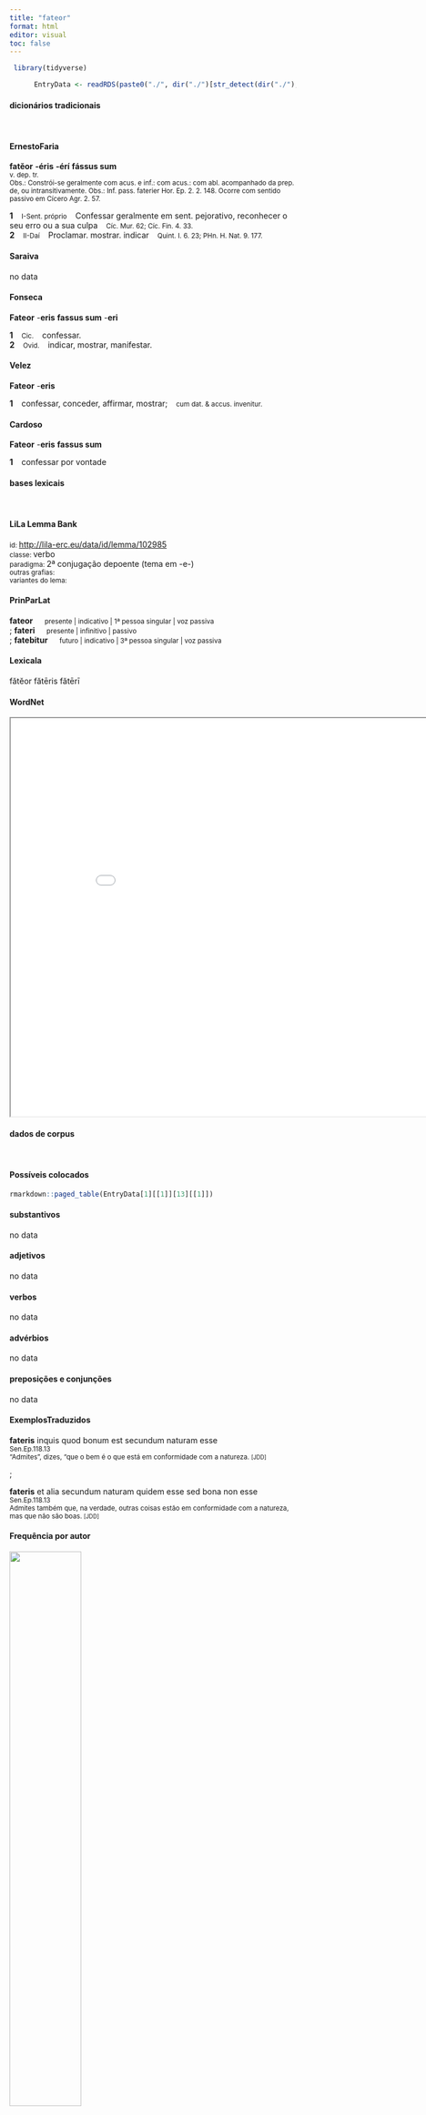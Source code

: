 ```yaml
---
title: "fateor"
format: html
editor: visual
toc: false
---
```



```r
 library(tidyverse) 

      EntryData <- readRDS(paste0("./", dir("./")[str_detect(dir("./"), "_xx102-97-116-101-111-114xx_.rds")]))

```


#### dicionários tradicionais

&emsp;




::: panel-tabset

#### ErnestoFaria

<b>fatĕor</b> <b>-éris</b> <b>-érí</b> <b>fássus sum</b> <br> <small>v. dep. tr.</small> <br> <small>Obs.: Constrói-se geralmente com acus. e inf.: com acus.: com abl. acompanhado da prep. de, ou intransitivamente. Obs.: Inf. pass. faterier Hor. Ep. 2. 2. 148. Ocorre com sentido passivo em Cícero Agr. 2. 57.</small>   <p> <b>1</b> &ensp; <small>I-Sent. próprio</small> &ensp; Confessar geralmente em sent. pejorativo, reconhecer o seu erro ou a sua culpa &ensp; <small>Cíc. Mur. 62; Cíc. Fin. 4. 33.</small> <br> <b>2</b> &ensp; <small>II-Daí</small> &ensp; Proclamar. mostrar. indicar &ensp; <small>Quint. I. 6. 23; PHn. H. Nat. 9. 177.</small> </p>




#### Saraiva

no data




#### Fonseca

<b>Fateor</b> -<b>eris</b> <b>fassus sum</b> -<b>eri</b>   <p> <b>1</b> &ensp; <small>Cic.</small> &ensp; confessar. <br> <b>2</b> &ensp; <small>Ovid.</small> &ensp; indicar, mostrar, manifestar. </p>




#### Velez

<b>Fateor</b> -<b>eris</b>   <p> <b>1</b> &ensp; confessar, conceder, affirmar, mostrar; &ensp; <small>cum dat. & accus. invenitur.</small> </p>




#### Cardoso

<b>Fateor</b> -<b>eris</b> <b>fassus sum</b>   <p> <b>1</b> &ensp; confessar por vontade </p>


:::



#### bases lexicais

&emsp;






::: panel-tabset

#### LiLa Lemma Bank

<small> id: </small> <a href=' http://lila-erc.eu/data/id/lemma/102985 ' target="_blank"> http://lila-erc.eu/data/id/lemma/102985 </a> <br>
<small> classe: </small> verbo    <br>
<small> paradigma: </small> 2ª conjugação depoente (tema em -e-) <br>
<small> outras grafias: </small>  <br>
<small> variantes do lema: </small>  <br>





#### PrinParLat

<b> fateor </b>&emsp;<small> presente | indicativo | 1ª pessoa singular | voz passiva </small><br>
; <b> fateri </b>&emsp;<small> presente | infinitivo | passivo </small><br>
; <b> fatebitur </b>&emsp;<small> futuro | indicativo | 3ª pessoa singular | voz passiva </small><br>





#### Lexicala

fătĕor 
 fătēris 
 fătērī




#### WordNet

<iframe width='900' height='700' src='Media/Tree__xx102-97-116-101-111-114xx__sem_type_lexemes_pt.html'>

</iframe>


:::



#### dados de corpus

&emsp;




::: panel-tabset

#### Possíveis colocados

```r

rmarkdown::paged_table(EntryData[1][[1]][13][[1]])

```


#### substantivos

no data




#### adjetivos

no data




#### verbos

no data




#### advérbios

no data




#### preposições e conjunções

no data


:::



::: panel-tabset

#### ExemplosTraduzidos

<p> <b>fateris</b> inquis quod bonum est secundum naturam esse <br> <small> Sen.Ep.118.13 <br> “Admites”, dizes, “que o bem é o que está em conformidade com a natureza. <small> [JDD] </small> </small> </p>
; <p> <b>fateris</b> et alia secundum naturam quidem esse sed bona non esse <br> <small> Sen.Ep.118.13 <br> Admites também que, na verdade, outras coisas estão em conformidade com a natureza, mas que não são boas. <small> [JDD] </small> </small> </p>





#### Frequência por autor

![](./Media/barchart__xx102-97-116-101-111-114xx__lemma_BY_author_Frequencies.webp){width=50% fig-alt='This charts plots the frequency of lemma by author_Frequencies. The Seneca subcorpus registers the highest normalized frequency, with the value of 1.87 and an absolute frequency of 10. The Cicero subcorpus follows, with a normalized frequency of 1.81 and an absolute frequency of 29. the subcorpus with the least normalized frequency is Caesar with the normalized value of 0 and an absolute freqeuncy of 0. here are all the values: subcorpus: Caesar ; normalized frequency: 0 ; absolute frequency: 0. subcorpus: Cicero ; normalized frequency: 29 ; absolute frequency: 1.8065834392365. subcorpus: Horatius ; normalized frequency: 2 ; absolute frequency: 1.77604120415594. subcorpus: Ovidius ; normalized frequency: 0 ; absolute frequency: 0. subcorpus: Phaedrus ; normalized frequency: 1 ; absolute frequency: 1.5181417944436. subcorpus: Sallustius ; normalized frequency: 1 ; absolute frequency: 0.927557740469344. subcorpus: Seneca ; normalized frequency: 10 ; absolute frequency: 1.86633321513223. subcorpus: Suetonius ; normalized frequency: 0 ; absolute frequency: 0. subcorpus: Tacitus ; normalized frequency: 0 ; absolute frequency: 0. subcorpus: Vergilius ; normalized frequency: 0 ; absolute frequency: 0. subcorpus: Hieronymus ; normalized frequency: 0 ; absolute frequency: 0'}




#### Frequência por gênero

![](./Media/barchart__xx102-97-116-101-111-114xx__lemma_BY_genre_Frequencies.webp){width=50% fig-alt='This charts plots the frequency of lemma by genre_Frequencies. The Prosa.oratória subcorpus registers the highest normalized frequency, with the value of 2.4 and an absolute frequency of 25. The Prosa.epistolográfica subcorpus follows, with a normalized frequency of 0.79 and an absolute frequency of 3. the subcorpus with the least normalized frequency is Poesia.épica with the normalized value of 0 and an absolute freqeuncy of 0. here are all the values: subcorpus: Prosa.histórica ; normalized frequency: 1 ; absolute frequency: 0.243433384454344. subcorpus: Prosa.filosófica ; normalized frequency: 10 ; absolute frequency: 1.64741931763892. subcorpus: Prosa.oratória ; normalized frequency: 25 ; absolute frequency: 2.40031492131768. subcorpus: Prosa.epistolográfica ; normalized frequency: 3 ; absolute frequency: 0.794933623042476. subcorpus: Poesia.lírica ; normalized frequency: 2 ; absolute frequency: 1.68251030537562. subcorpus: Poesia.didática ; normalized frequency: 1 ; absolute frequency: 0.848248367121893. subcorpus: Poesia.trágica ; normalized frequency: 1 ; absolute frequency: 0.868658790826963. subcorpus: Poesia.épica ; normalized frequency: 0 ; absolute frequency: 0. subcorpus: Prosa.ficcional ; normalized frequency: 0 ; absolute frequency: 0'}




#### Frequência por século

![](./Media/barchart__xx102-97-116-101-111-114xx__lemma_BY_period_Frequencies.webp){width=50% fig-alt='This charts plots the frequency of lemma by period_Frequencies. The I.d.C. subcorpus registers the highest normalized frequency, with the value of 1.68 and an absolute frequency of 11. The I.a.C. subcorpus follows, with a normalized frequency of 1.49 and an absolute frequency of 32. the subcorpus with the least normalized frequency is II.d.C. with the normalized value of 0 and an absolute freqeuncy of 0. here are all the values: subcorpus: I.a.C. ; normalized frequency: 32 ; absolute frequency: 1.48941121712823. subcorpus: I.d.C. ; normalized frequency: 11 ; absolute frequency: 1.68272908061802. subcorpus: II.d.C. ; normalized frequency: 0 ; absolute frequency: 0. subcorpus: IV.d.C. ; normalized frequency: 0 ; absolute frequency: 0'}


:::


